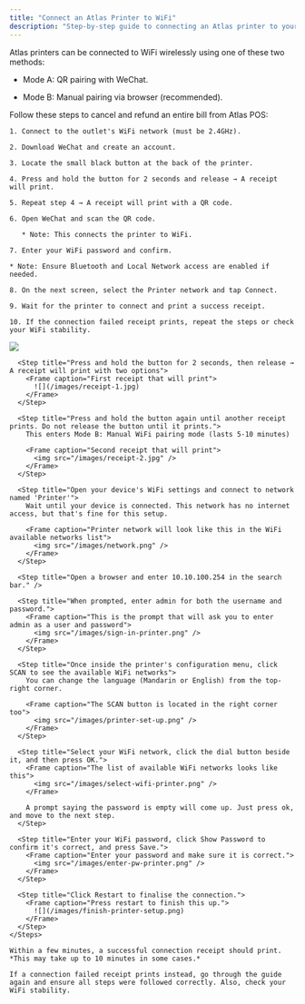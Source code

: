 ```yaml
---
title: "Connect an Atlas Printer to WiFi"
description: "Step-by-step guide to connecting an Atlas printer to your WiFi network using manual pairing or QR pairing with WeChat."
---
```


Atlas printers can be connected to WiFi wirelessly using one of these two methods:

* Mode A: QR pairing with WeChat.

* Mode B: Manual pairing via browser (recommended).

<AccordionGroup>
  <Accordion title="Mode A: QR pairing with WeChat" defaultOpen={false}>
    Follow these steps to cancel and refund an entire bill from Atlas POS:

    1. Connect to the outlet's WiFi network (must be 2.4GHz).

    2. Download WeChat and create an account.

    3. Locate the small black button at the back of the printer.

    4. Press and hold the button for 2 seconds and release → A receipt will print.

    5. Repeat step 4 → A receipt will print with a QR code.

    6. Open WeChat and scan the QR code.

       * Note: This connects the printer to WiFi.

    7. Enter your WiFi password and confirm.

    * Note: Ensure Bluetooth and Local Network access are enabled if needed.

    8. On the next screen, select the Printer network and tap Connect.

    9. Wait for the printer to connect and print a success receipt.

    10. If the connection failed receipt prints, repeat the steps or check your WiFi stability.
  </Accordion>

  <Accordion title="Mode B: Manual pairing via browser (use phone, tablet, or laptop)" defaultOpen={true}>
    <Steps>
      <Step title="With the printer powered on, locate the small black button at the back of the printer.">
        <Frame caption="Button is very small — see the image above">
          <img src="/images/printer-button.webp" />
        </Frame>
      </Step>

      <Step title="Press and hold the button for 2 seconds, then release → A receipt will print with two options">
        <Frame caption="First receipt that will print">
          ![](/images/receipt-1.jpg)
        </Frame>
      </Step>

      <Step title="Press and hold the button again until another receipt prints. Do not release the button until it prints.">
        This enters Mode B: Manual WiFi pairing mode (lasts 5-10 minutes)

        <Frame caption="Second receipt that will print">
          <img src="/images/receipt-2.jpg" />
        </Frame>
      </Step>

      <Step title="Open your device's WiFi settings and connect to network named 'Printer'">
        Wait until your device is connected. This network has no internet access, but that's fine for this setup.

        <Frame caption="Printer network will look like this in the WiFi available networks list">
          <img src="/images/network.png" />
        </Frame>
      </Step>

      <Step title="Open a browser and enter 10.10.100.254 in the search bar." />

      <Step title="When prompted, enter admin for both the username and password.">
        <Frame caption="This is the prompt that will ask you to enter admin as a user and password">
          <img src="/images/sign-in-printer.png" />
        </Frame>
      </Step>

      <Step title="Once inside the printer's configuration menu, click SCAN to see the available WiFi networks">
        You can change the language (Mandarin or English) from the top-right corner.

        <Frame caption="The SCAN button is located in the right corner too">
          <img src="/images/printer-set-up.png" />
        </Frame>
      </Step>

      <Step title="Select your WiFi network, click the dial button beside it, and then press OK.">
        <Frame caption="The list of available WiFi networks looks like this">
          <img src="/images/select-wifi-printer.png" />
        </Frame>

        A prompt saying the password is empty will come up. Just press ok, and move to the next step.
      </Step>

      <Step title="Enter your WiFi password, click Show Password to confirm it's correct, and press Save.">
        <Frame caption="Enter your password and make sure it is correct.">
          <img src="/images/enter-pw-printer.png" />
        </Frame>
      </Step>

      <Step title="Click Restart to finalise the connection.">
        <Frame caption="Press restart to finish this up.">
          ![](/images/finish-printer-setup.png)
        </Frame>
      </Step>
    </Steps>

    Within a few minutes, a successful connection receipt should print. *This may take up to 10 minutes in some cases.*

    If a connection failed receipt prints instead, go through the guide again and ensure all steps were followed correctly. Also, check your WiFi stability.
  </Accordion>
</AccordionGroup>